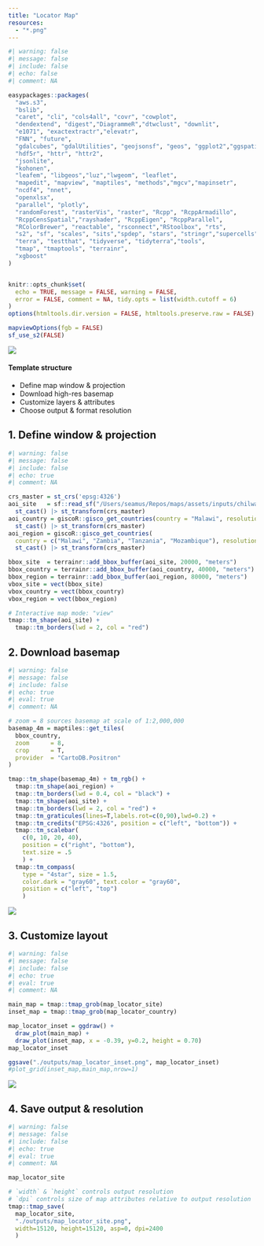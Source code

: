 ```yaml
---
title: "Locator Map"
resources:
  - "*.png"
---
```


```r
#| warning: false
#| message: false
#| include: false
#| echo: false
#| comment: NA

easypackages::packages(  
  "aws.s3", 
  "bslib",
  "caret", "cli", "cols4all", "covr", "cowplot",
  "dendextend", "digest","DiagrammeR","dtwclust", "downlit",
  "e1071", "exactextractr","elevatr",
  "FNN", "future",
  "gdalcubes", "gdalUtilities", "geojsonsf", "geos", "ggplot2","ggspatial","grid", "giscoR",
  "hdf5r", "httr", "httr2",
  "jsonlite", 
  "kohonen", 
  "leafem", "libgeos","luz","lwgeom", "leaflet",
  "mapedit", "mapview", "maptiles", "methods","mgcv","mapinsetr",
  "ncdf4", "nnet", 
  "openxlsx", 
  "parallel", "plotly",
  "randomForest", "rasterVis", "raster", "Rcpp", "RcppArmadillo", 
  "RcppCensSpatial","rayshader", "RcppEigen", "RcppParallel", 
  "RColorBrewer", "reactable", "rsconnect","RStoolbox", "rts", 
  "s2", "sf", "scales", "sits","spdep", "stars", "stringr","supercells", 
  "terra", "testthat", "tidyverse", "tidyterra","tools", 
  "tmap", "tmaptools", "terrainr",
  "xgboost"
)


knitr::opts_chunk$set(
  echo = TRUE, message = FALSE, warning = FALSE,
  error = FALSE, comment = NA, tidy.opts = list(width.cutoff = 6)
) 
options(htmltools.dir.version = FALSE, htmltools.preserve.raw = FALSE)

mapviewOptions(fgb = FALSE)
sf_use_s2(FALSE)
```

![](assets/outputs/map_locator_inset.png)

#### Template structure

-   Define map window & projection
-   Download high-res basemap
-   Customize layers & attributes
-   Choose output & format resolution

## 1. Define window & projection

```r
#| warning: false
#| message: false
#| include: false
#| echo: true
#| comment: NA

crs_master = st_crs('epsg:4326')
aoi_site   = sf::read_sf("/Users/seamus/Repos/maps/assets/inputs/chilwa_watershed_4326.shp") |>
  st_cast() |> st_transform(crs_master)
aoi_country = giscoR::gisco_get_countries(country = "Malawi", resolution = "3") |>
  st_cast() |> st_transform(crs_master)
aoi_region = giscoR::gisco_get_countries(
  country = c("Malawi", "Zambia", "Tanzania", "Mozambique"), resolution = "3") |>
  st_cast() |> st_transform(crs_master)

bbox_site  = terrainr::add_bbox_buffer(aoi_site, 20000, "meters")
bbox_country = terrainr::add_bbox_buffer(aoi_country, 40000, "meters")
bbox_region = terrainr::add_bbox_buffer(aoi_region, 80000, "meters")
vbox_site = vect(bbox_site)
vbox_country = vect(bbox_country)
vbox_region = vect(bbox_region)

# Interactive map mode: "view" 
tmap::tm_shape(aoi_site) +
  tmap::tm_borders(lwd = 2, col = "red")
```

## 2. Download basemap

```r
#| warning: false
#| message: false
#| include: false
#| echo: true
#| eval: true
#| comment: NA

# zoom = 8 sources basemap at scale of 1:2,000,000
basemap_4m = maptiles::get_tiles(
  bbox_country, 
  zoom      = 8, 
  crop      = T,
  provider  = "CartoDB.Positron"
)

tmap::tm_shape(basemap_4m) + tm_rgb() + 
  tmap::tm_shape(aoi_region) +
  tmap::tm_borders(lwd = 0.4, col = "black") +
  tmap::tm_shape(aoi_site) +
  tmap::tm_borders(lwd = 2, col = "red") +
  tmap::tm_graticules(lines=T,labels.rot=c(0,90),lwd=0.2) +
  tmap::tm_credits("EPSG:4326", position = c("left", "bottom")) + 
  tmap::tm_scalebar(
    c(0, 10, 20, 40), 
    position = c("right", "bottom"), 
    text.size = .5
    ) +
  tmap::tm_compass(
    type = "4star", size = 1.5,
    color.dark = "gray60", text.color = "gray60",
    position = c("left", "top")
    ) 
```

![](assets/outputs/map_locator_country.png)

## 3. Customize layout

```r
#| warning: false
#| message: false
#| include: false
#| echo: true
#| eval: true
#| comment: NA

main_map = tmap::tmap_grob(map_locator_site)
inset_map = tmap::tmap_grob(map_locator_country)

map_locator_inset = ggdraw() +
  draw_plot(main_map) +
  draw_plot(inset_map, x = -0.39, y=0.2, height = 0.70)
map_locator_inset

ggsave("./outputs/map_locator_inset.png", map_locator_inset)
#plot_grid(inset_map,main_map,nrow=1)
```

![](assets/outputs/map_locator_inset.png)

## 4. Save output & resolution


```r
#| warning: false
#| message: false
#| include: false
#| echo: true
#| eval: true
#| comment: NA

map_locator_site

# `width` & `height` controls output resolution 
# `dpi` controls size of map attributes relative to output resolution
tmap::tmap_save(
  map_locator_site, 
  "./outputs/map_locator_site.png", 
  width=15120, height=15120, asp=0, dpi=2400
  )
```
